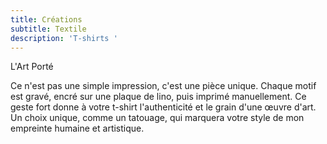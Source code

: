 ```yaml
---
title: Créations
subtitle: Textile
description: 'T-shirts '
---
```


L'Art Porté

Ce n'est pas une simple impression, c'est une pièce unique. Chaque motif est gravé, encré sur une plaque de lino, puis imprimé manuellement. Ce geste fort donne à votre t-shirt l'authenticité et le grain d'une œuvre d'art. Un choix unique, comme un tatouage, qui marquera votre style de mon empreinte humaine et artistique.

<Gallery src="src/content/galleries/t-shirts.json" />
